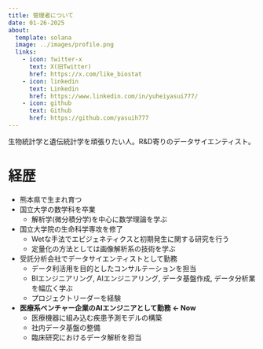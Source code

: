 ```yaml
---
title: 管理者について
date: 01-26-2025
about:
  template: solana
  image: ../images/profile.png
  links:
    - icon: twitter-x
      text: X(旧Twitter)
      href: https://x.com/like_biostat
    - icon: linkedin
      text: Linkedin
      href: https://www.linkedin.com/in/yuheiyasui777/
    - icon: github
      text: Github
      href: https://github.com/yasuih777
---
```


生物統計学と遺伝統計学を頑張りたい人。R&D寄りのデータサイエンティスト。

# 経歴
- 熊本県で生まれ育つ
- 国立大学の数学科を卒業
    - 解析学(微分積分学)を中心に数学理論を学ぶ
- 国立大学院の生命科学専攻を修了
    - Wetな手法でエピジェネティクスと初期発生に関する研究を行う
    - 定量化の方法としては画像解析系の技術を学ぶ
- 受託分析会社でデータサイエンティストとして勤務
    - データ利活用を目的としたコンサルテーションを担当
    - BIエンジニアリング, AIエンジニアリング, データ基盤作成, データ分析業を幅広く学ぶ
    - プロジェクトリーダーを経験
- **医療系ベンチャー企業のAIエンジニアとして勤務 ← Now**
    - 医療機器に組み込む疾患予測モデルの構築
    - 社内データ基盤の整備
    - 臨床研究におけるデータ解析を担当
